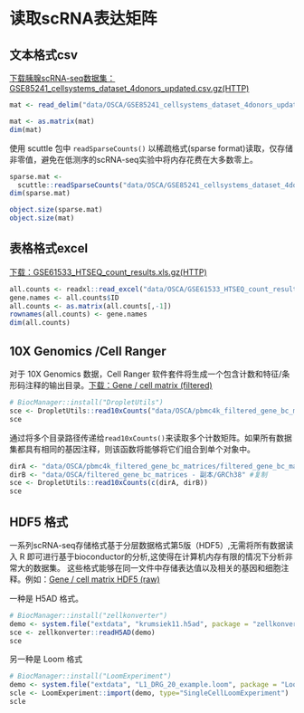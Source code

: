 # 读取scRNA表达矩阵

## 文本格式csv

[下载胰腺scRNA-seq数据集：GSE85241_cellsystems_dataset_4donors_updated.csv.gz(HTTP)](https://www.ncbi.nlm.nih.gov/geo/query/acc.cgi?acc=GSE85241)

```r
mat <- read_delim("data/OSCA/GSE85241_cellsystems_dataset_4donors_updated.csv")

mat <- as.matrix(mat)
dim(mat)
```

使用 scuttle 包中 `readSparseCounts()` 以稀疏格式(sparse format)读取，仅存储非零值，避免在低测序的scRNA-seq实验中将内存花费在大多数零上。

```r
sparse.mat <-
  scuttle::readSparseCounts("data/OSCA/GSE85241_cellsystems_dataset_4donors_updated.csv")
dim(sparse.mat)
```

```r
object.size(sparse.mat)
object.size(mat)
```

## 表格格式excel

[下载：GSE61533_HTSEQ_count_results.xls.gz(HTTP)](https://www.ncbi.nlm.nih.gov/geo/query/acc.cgi?acc=GSE61533)

```r
all.counts <- readxl::read_excel("data/OSCA/GSE61533_HTSEQ_count_results.xls")
gene.names <- all.counts$ID
all.counts <- as.matrix(all.counts[,-1])
rownames(all.counts) <- gene.names
dim(all.counts)
```

## 10X Genomics /Cell Ranger

对于 10X Genomics 数据，Cell Ranger 软件套件将生成一个包含计数和特征/条形码注释的输出目录。[下载：Gene / cell matrix (filtered)](https://support.10xgenomics.com/single-cell-gene-expression/datasets/2.1.0/pbmc4k)

```r
# BiocManager::install("DropletUtils")
sce <- DropletUtils::read10xCounts("data/OSCA/pbmc4k_filtered_gene_bc_matrices/filtered_gene_bc_matrices/GRCh38")
sce
```

通过将多个目录路径传递给`read10xCounts()`来读取多个计数矩阵。如果所有数据集都具有相同的基因注释，则该函数将能够将它们组合到单个对象中。

```r
dirA <- "data/OSCA/pbmc4k_filtered_gene_bc_matrices/filtered_gene_bc_matrices/GRCh38"
dirB <- "data/OSCA/filtered_gene_bc_matrices - 副本/GRCh38" #复制 
sce <- DropletUtils::read10xCounts(c(dirA, dirB))
sce
```

## HDF5 格式

一系列scRNA-seq存储格式基于分层数据格式第5版（HDF5）,无需将所有数据读入 R 即可进行基于bioconductor的分析,这使得在计算机内存有限的情况下分析非常大的数据集。 这些格式能够在同一文件中存储表达值以及相关的基因和细胞注释。例如：[Gene / cell matrix HDF5 (raw)](https://support.10xgenomics.com/single-cell-gene-expression/datasets/2.1.0/pbmc4k)

一种是 H5AD 格式。

```r
# BiocManager::install("zellkonverter")
demo <- system.file("extdata", "krumsiek11.h5ad", package = "zellkonverter")
sce <- zellkonverter::readH5AD(demo)
sce
```

另一种是 Loom 格式

```r
# BiocManager::install("LoomExperiment")
demo <- system.file("extdata", "L1_DRG_20_example.loom", package = "LoomExperiment")
scle <- LoomExperiment::import(demo, type="SingleCellLoomExperiment")
scle
```

